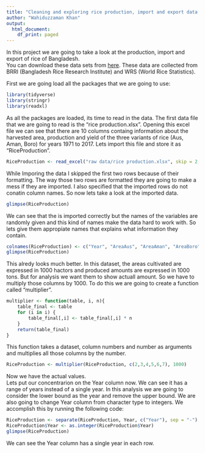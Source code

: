 ```yaml
---
title: "Cleaning and exploring rice production, import and export data of Bangladesh"
author: "Wahiduzzaman Khan"
output:
  html_document:
    df_print: paged
---
```

In this project we are going to take a look at the production, import and export of rice of Bangladesh.</br>
You can download these data sets from [here](https://google.com). These data are collected from BRRI (Bangladesh Rice Research Institute) and WRS (World Rice Statistics).

First we are going load all the packages that we are going to use:

```r
library(tidyverse)
library(stringr)
library(readxl)
```

As all the packages are loaded, its time to read in the data. The first data file that we are going to read is the "rice production.xlsx". Opening this excel file we can see that there are 10 columns containg information about the harvested area, production and yield of the three variants of rice (Aus, Aman, Boro) for years 1971 to 2017. Lets import this file and store it as "RiceProduction".

```r
RiceProduction <- read_excel("raw data/rice production.xlsx", skip = 2, col_names = F)
```

While Imporing the data I skipped the first two rows because of their formatting. The way those two rows are formatted they are going to make a mess if they are imported. I also specified that the imported rows do not conatin column names. So now lets take a look at the imported data.

```r
glimpse(RiceProduction)
```

We can see that the is imported correctly but the names of the variables are randomly given and this kind of names make the data hard to work with. So lets give them appropiate names that explains what information they contain.

```r
colnames(RiceProduction) <- c("Year", "AreaAus", "AreaAman", "AreaBoro", "ProAus", "ProAman", "ProBoro", "YieldAus", "YieldAman", "YieldBoro")
glimpse(RiceProduction)
```

This alredy looks much better. In this dataset, the areas cultivated are expressed in 1000 hactors and produced amounts are expressed in 1000 tons. But for analysis we want them to show actuall amount. So we have to multiply those columns by 1000. To do this we are going to create a function called "multiplier".

```r
multiplier <- function(table, i, n){
    table_final <- table
    for (i in i) {
        table_final[,i] <- table_final[,i] * n
    }
    return(table_final)
}
```

This function takes a dataset, column numbers and number as arguments and multiplies all those columns by the number.

```r
RiceProduction <- multiplier(RiceProduction, c(2,3,4,5,6,7), 1000)
```

Now we have the actual values.</br>
Lets put our concentrarion on the Year column now. We can see it has a range of years instead of a single year. In this analysis we are going to consider the lower bound as the year and remove the upper bound. We are also going to change Year column from character type to integers. We accomplish this by running the following code:

```r
RiceProduction <- separate(RiceProduction, Year, c("Year"), sep = "-")
RiceProduction$Year <- as.integer(RiceProduction$Year)
glimpse(RiceProduction)
```

We can see the Year column has a single year in each row. 